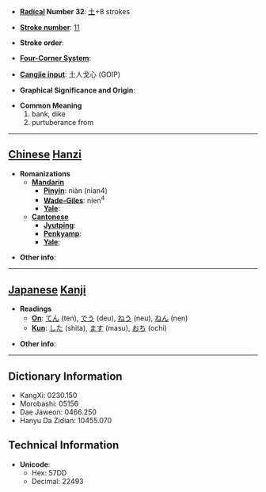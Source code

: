 * '''[[Wiktionary:Chinese radical index| Radical]] Number 32''': [[Wiktionary:Chinese radical index 土|土]]+8 strokes

* '''[[Wiktionary:Chinese total strokes index|Stroke number]]''': [[Wiktionary:Chinese total strokes index 11|11]]

* '''Stroke order''': 

* '''[[Wiktionary:Chinese four corner index|Four-Corner System]]''': 

* '''[[Wiktionary:Chinese Cangjie index|Cangjie input]]''': 土人戈心 (GOIP)

* '''Graphical Significance and Origin''': 

* '''Common Meaning'''
*#bank, dike
*# purtuberance from


----

== [[Chinese]] [[Hanzi]] ==

* '''Romanizations'''
** '''[[Mandarin]]'''
*** '''[[Pinyin]]''': niàn (nian4)
*** '''[[Wade-Giles]]''': nien<sup>4</sup>
*** '''[[Yale]]''': 
** '''[[Cantonese]]'''
*** '''[[Jyutping]]''':
*** '''[[Penkyamp]]''': 
*** '''[[Yale]]''': 

* '''Other info''': 

----

== [[Japanese]] [[Kanji]] ==

* '''Readings'''
** '''[[On]]''': [[てん]] (ten), [[でう]] (deu), [[ねう]] (neu), [[ねん]] (nen)
** '''[[Kun]]''': [[した]] (shita), [[ます]] (masu), [[おち]] (ochi)

* '''Other info''':  

----

== Dictionary Information ==

* KangXi: 0230.150
* Morobashi: 05156
* Dae Jaweon: 0466.250
* Hanyu Da Zidian: 10455.070

== Technical Information ==

* '''Unicode''':
** Hex: 57DD
** Decimal: 22493